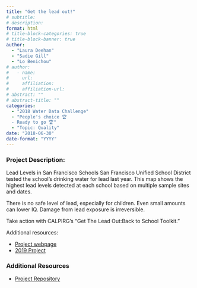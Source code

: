 ```yaml
---
title: "Get the lead out!"
# subtitle: 
# description: 
format: html
# title-block-categories: true
# title-block-banner: true
author: 
  - "Laura Deehan"
  - "Sadie Gill"
  - "Lo Benichou"
# author:
#   - name: 
#     url: 
#     affiliation: 
#     affiliation-url:
# abstract: ""
# abstract-title: ""
categories: 
  - "2018 Water Data Challenge"
  - "People's choice 🏆
  - Ready to go 🏆"
  - "Topic: Quality"
date: "2018-06-30"
date-format: "YYYY"
---
```


<!-- COMMENT
## params_NOTUSED-proj_title

#### Year: params_NOTUSED-year

#### Topics: params_NOTUSED-topics

#### Awards: params_NOTUSED-awards

#### Team Members: params_NOTUSED-team_members
UNCOMMENT -->

### Project Description:

Lead Levels in San Francisco Schools San Francisco Unified School District tested the school's drinking water for lead last year. This map shows the highest lead levels detected at each school based on multiple sample sites and dates.

There is no safe level of lead, especially for children. Even small amounts can lower IQ. Damage from lead exposure is irreversible. 

Take action with CALPIRG's "Get The Lead Out:Back to School Toolkit."

Additional resources:

- [Project webpage](https://lobenichou.github.io/waterChallenge/)
- [2019 Project](https://waterdatachallenge.github.io/project/get-the-lead-out-2019/)

### Additional Resources

- [Project Repository](https://github.com/waterdatacollaborative/Get-the-Lead-Out)
